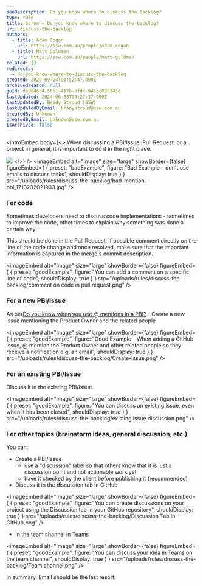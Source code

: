 ```yaml
---
seoDescription: Do you know where to discuss the backlog?
type: rule
title: Scrum – Do you know where to discuss the backlog?
uri: discuss-the-backlog
authors:
  - title: Adam Cogan
    url: https://ssw.com.au/people/adam-cogan
  - title: Matt Goldman
    url: https://ssw.com.au/people/matt-goldman
related: []
redirects:
  - do-you-know-where-to-discuss-the-backlog
created: 2020-09-24T03:52:47.000Z
archivedreason: null
guid: de9846d4-5b51-417b-afdc-946cc096243e
lastUpdated: 2024-06-08T03:27:17.000Z
lastUpdatedBy: Brady Stroud [SSW]
lastUpdatedByEmail: bradystroud@ssw.com.au
createdBy: Unknown
createdByEmail: Unknown@ssw.com.au
isArchived: false
---
```


<introEmbed
  body={<>
When discussing a PBI/Issue, Pull Request, or a project in general, it is important to do it in the right place.

![](/uploads/rules/discuss-the-backlog/Kanban-on-Screen.jpg)
  </>}
/>
<imageEmbed
  alt="Image"
  size="large"
  showBorder={false}
  figureEmbed={ {
    preset: "badExample",
    figure: "Bad Example – don't use emails to discuss tasks",
    shouldDisplay: true
  } }
  src="/uploads/rules/discuss-the-backlog/bad-mention-pbi_1710232021933.jpg"
/>

### For code

Sometimes developers need to discuss code implementations - sometimes to improve the code, other times to explain why something was done a certain way.

This should be done in the Pull Request, if possible comment directly on the line of the code change and once resolved, make sure that the important information is captured in the merge's commit description.

<imageEmbed
  alt="Image"
  size="large"
  showBorder={false}
  figureEmbed={ {
    preset: "goodExample",
    figure: "You can add a comment on a specific line of code",
    shouldDisplay: true
  } }
  src="/uploads/rules/discuss-the-backlog/comment on code in pull request.png"
/>

### For a new PBI/Issue

As per[Do you know when you use @ mentions in a PBI?](/when-you-use-mentions-in-a-pbi) - Create a new issue mentioning the Product Owner and the related people

<imageEmbed
  alt="Image"
  size="large"
  showBorder={false}
  figureEmbed={ {
    preset: "goodExample",
    figure: "Good Example - When adding a GitHub issue, @ mention the Product Owner and other related people so they receive a notification e.g, an email",
    shouldDisplay: true
  } }
  src="/uploads/rules/discuss-the-backlog/Create-Issue.png"
/>

### For an existing PBI/Issue

Discuss it in the existing PBI/Issue.

<imageEmbed
  alt="Image"
  size="large"
  showBorder={false}
  figureEmbed={ {
    preset: "goodExample",
    figure: "You can discuss an existing issue, even when it has been closed",
    shouldDisplay: true
  } }
  src="/uploads/rules/discuss-the-backlog/existing issue discussion.png"
/>

### For other topics (brainstorm ideas, general discussion, etc.)

You can:

- Create a PBI/Issue
  - use a "discussion" label so that others know that it is just a discussion point and not actionable work yet
  - have it checked by the client before publishing it (recommended)
- Discuss it in the discussion tab in GitHub

<imageEmbed
  alt="Image"
  size="large"
  showBorder={false}
  figureEmbed={ {
    preset: "goodExample",
    figure: "You can create discussions on your project using the Discussion tab in your GitHub repository",
    shouldDisplay: true
  } }
  src="/uploads/rules/discuss-the-backlog/Discussion Tab in GitHub.png"
/>

- In the team channel in Teams

<imageEmbed
  alt="Image"
  size="large"
  showBorder={false}
  figureEmbed={ {
    preset: "goodExample",
    figure: "You can discuss your idea in Teams on the team channel",
    shouldDisplay: true
  } }
  src="/uploads/rules/discuss-the-backlog/Team channel.png"
/>

In summary, Email should be the last resort.
